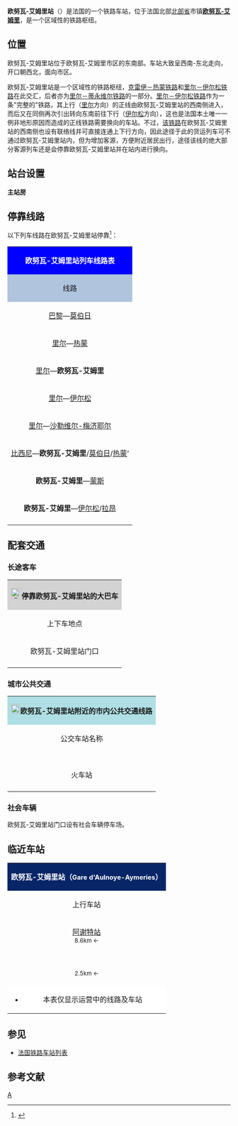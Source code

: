 {{noteTA|G1=法国地名}}
{{Infobox station
|symbol_right={{SNCF logo}}
|name=欧努瓦-艾姆里站
|native_name=Gare d'Aulnoye-Aymeries
|native_name_lang=fr
|image=Aulnoye Almeries station.jpg
|caption=欧努瓦-艾姆里站主站房
|borough={{FRA}}[[北部省_(法国)|北部省]][[欧努瓦-艾姆里|欧努瓦-艾姆里]]
|address=place de la gare,<br>59620 AULNOYE-AYMERIES
|coordinates={{coord|50|11|50|N|3|50|36|E|display=inline,title|scale:10000}}
|code=295600
|elevation=140
|architect=
|owned= {{SNCF logo}}
|structure=地面单侧式车站
|opened=1855年10月21日
|closed=
|status=使用中
|operator= {{SNCF logo}}
|lines=[[克雷伊－热蒙铁路|克雷伊－热蒙铁路]]<br>[[里尔－伊尔松铁路|里尔－伊尔松铁路]] 
|platforms=4
|tracks=7
|type=客运车站
|services={{IC logo}}
|passengers=572,220人次
|pass_year=2016年<ref>{{Cite web|url=https://ressources.data.sncf.com/explore/dataset/frequentation-gares/table/?sort=voyageurs_2014&q=aulnoy|title=Fréquentation en gares|accessdate=2018-12-29|author=SNCF|date=|language=fr|publisher=SNCF Open Data|archive-date=2018-12-28|archive-url=https://web.archive.org/web/20181228223348/https://ressources.data.sncf.com/explore/dataset/frequentation-gares/table/?sort=voyageurs_2014&q=aulnoy|dead-url=no}}</ref>
|pass_rank=b级
|other_services_collapsible=yes
|other_services={{Infobox|child=yes
|label1={{link-fr|莫伯日城市公共交通|Stibus|Stibus}}
|data1=<span style="color:#FFFFFF; background-color:#008B7B; padding-left:0.2em; padding-right:0.2em;">'''21'''</span> <span style="color:#FFFFFF; background-color:#FF8500; padding-left:0.2em; padding-right:0.2em;">'''24'''</span> <span style="color:#FFFFFF; background-color:#9400D3; padding-left:0.2em; padding-right:0.2em;">'''61'''</span> <span style="color:#FFFFFF; background-color:#9F478B; padding-left:0.1em; padding-right:0.1em;">'''Navette'''</span>
|label2={{link-fr|北部省城际客运|Réseau interurbain du Nord|Arc-en-Ciel 4}}
|data2=<span style="color:#FFFFFF; background-color:#945c23">'''407'''</span> <span style="color:#FFFFFF; background-color:#f19da7">'''428'''</span> <span style="color:#FFFFFF; background-color:#e85241">'''437'''</span>
|label3=
|data3=
|label4=
|data4=
|label5=
|data5=
|label6=
|data6=
|label7=
|data7=
|label8=
|data8=
|label9=
|data9=
|label10=
|data10=
|label11=
|data11=
}}
}}
'''欧努瓦-艾姆里站'''（{{lang-fr|Gare d'Aulnoye-Aymeries}}）是法国的一个铁路车站，位于法国北部[[北部省_(法国)|北部省]]市镇'''[[欧努瓦-艾姆里|欧努瓦-艾姆里]]'''，是一个区域性的铁路枢纽。

==位置==

欧努瓦-艾姆里站位于欧努瓦-艾姆里市区的东南部。车站大致呈西南-东北走向，开口朝西北，面向市区。

欧努瓦-艾姆里站是一个区域性的铁路枢纽，[[克雷伊－热蒙铁路|克雷伊－热蒙铁路]]和[[里尔－伊尔松铁路|里尔－伊尔松铁路]]在此交汇，后者亦为[[里尔－蒂永维尔铁路|里尔－蒂永维尔铁路]]的一部分。[[里尔－伊尔松铁路|里尔－伊尔松铁路]]作为一条"完整的"铁路，其上行（[[里尔佛兰德站|里尔]]方向）的正线由欧努瓦-艾姆里站的西南侧进入，而后又在同侧再次引出转向东南前往下行（[[伊尔松站|伊尔松]]方向），这也是法国本土唯一一例非地形原因而造成的正线铁路需要换向的车站。不过，[[里尔－伊尔松铁路|该铁路]]在欧努瓦-艾姆里站的西南侧也设有联络线并可直接连通上下行方向，因此途径于此的货运列车可不通过欧努瓦-艾姆里站内，但为增加客源，方便附近居民出行，途径该线的绝大部分客源列车还是会停靠欧努瓦-艾姆里站并在站内进行换向。

==站台设置==
{{RailStStart|北}}
'''主站房'''
{{RailStPlatform|侧d||1T||}}
{{RailStLine|1||}}
{{RailStLine|2||}}
{{RailStPlatform|岛| |||}}
{{RailStLine|4|| ||| ||}}
{{RailStLine|6||}}
{{RailStPlatform|岛| |||}}
{{RailStLine|8|| ||| ||}}
{{RailStLine|||存车线}}
{{RailStLine|||存车线}}
{{RailStLine|||存车线}}
{{RailStEnd|南}}

== 停靠线路 ==

{{动态列表|最后更新时间：2017年1月29日。本章节内容仅供参考，不排除因施工或罢工而引发的临时性变更。欢迎修正和补充}}

以下列车线路在欧努瓦-艾姆里站停靠<ref>{{Cite web|url=https://www.ter.sncf.com/nord-pas-de-calais/gares/87295600/Aulnoye%20Aymeries/pratique|title=GARE AULNOYE AYMERIES|accessdate=2017-01-29|author=SNCF|date=|language=法语|publisher=TER Nord-Pas-de-Calais}}</ref>：

{| class="wikitable mw-collapsible" 
|colspan="5" style="background:#0000FF" align="center" |{{SNCF logo}} <span style="color:#FFFFFF">'''欧努瓦-艾姆里站列车线路表'''</span>
|-
!style="background:#B0C4DE"| 线路
!style="background:#B0C4DE"|车种
!style="background:#B0C4DE"|上一站
!style="background:#B0C4DE"|下一站
!style="background:#B0C4DE"|大致运行频率{{noteTag|name=noteA}}
|-
|[[巴黎北站|巴黎]]—[[莫伯日站|莫伯日]]
| rowspan="8" align="center" |{{TER-HDF logo}}
|[[圣康坦站|圣康坦]]/[[勒卡托站|勒卡托]]
|[[莫伯日站|莫伯日]]
|每天5趟左右
|-
|[[里尔佛兰德站|里尔]]—[[热蒙站|热蒙]]
|[[瓦朗谢讷站|瓦朗谢讷]]/[[勒科努瓦站|勒科努瓦]]/[[贝尔莱蒙站|贝尔莱蒙]]
|[[欧蒙站|欧蒙]]/[[莫伯日站|莫伯日]]
|每天7~18趟
|-
|[[里尔佛兰德站|里尔]]—'''欧努瓦-艾姆里'''
|[[贝尔莱蒙站|贝尔莱蒙]]
|（终点）
|每天2趟左右
|-
|[[里尔佛兰德站|里尔]]—[[伊尔松站|伊尔松]]
|[[勒科努瓦站|勒科努瓦]]/[[贝尔莱蒙站|贝尔莱蒙]]
|[[勒瓦勒站|勒瓦勒]]/[[阿韦讷站|阿韦讷]]
|每天1~6趟
|-
|[[里尔佛兰德站|里尔]]—[[沙勒维尔-梅济耶尔站|沙勒维尔-梅济耶尔]]
|[[贝尔莱蒙站|贝尔莱蒙]]
|[[阿韦讷站|阿韦讷]]
|每天1趟{{noteTag|name=noteB}}
|-
|[[比西尼站|比西尼]]—'''欧努瓦-艾姆里'''/[[莫伯日站|莫伯日]]/[[热蒙站|热蒙]]‘
|[[朗德勒西站|朗德勒西]]/[[阿谢特站|阿谢特]]
|（终点）/[[欧蒙站|欧蒙]]/[[莫伯日站|莫伯日]]
|每天2~7趟
|-
|'''欧努瓦-艾姆里'''—[[蒙斯站|蒙斯]]
|（起点）
|[[蒙斯站|蒙斯]]
|每天2趟
|-
|'''欧努瓦-艾姆里'''—[[伊尔松站|伊尔松]]/[[拉昂站|拉昂]]
|（起点）
|[[勒瓦勒站|勒瓦勒]]/[[阿韦讷站|阿韦讷]]
|每天4趟左右
|-
|colspan="5" style="background:#FFFFFF"|{{noteFoot|1=
{{noteTag|name=noteA|1=在本栏中，往返1次为"1趟"；除特别标明外，其数据仅工作日有效，周末及节假日列车数量可能会减少或停运}}
{{noteTag|name=noteB|1=仅每周六和周日开行}}
}}
|}

==配套交通==
===长途客车===

{| class="wikitable mw-collapsible" 
|colspan="3" align="center" style="background:#D3D3D3" |[[File:BSicon_BUS.svg|24x24px]]'''停靠欧努瓦-艾姆里站的大巴车'''
|-
!align="center" |上下车地点
!align="center" |运营单位
!align="center" |主要目的地{{noteTag|name=noteA}}
|-
| rowspan="2" align="center" |欧努瓦-艾姆里站门口
|align="center" |{{link-fr|北部省城际客运|Réseau interurbain du Nord}}<br>Arc-en-Ciel-4<ref>{{Cite web|url=http://www.arcenciel4.com/Templates/carte-2016.pdf|title=MEP|accessdate=2017-01-29|author=Arc-en-ciel-4|date=|language=法语|publisher=Arc-en-Ciel-4|archive-date=2018-12-29|archive-url=https://web.archive.org/web/20181229031327/http://www.arcenciel4.com/Templates/carte-2016.pdf|dead-url=no}}</ref>{{noteTag|name=noteD}}
|
<span style="color:#FFFFFF; background-color:#945c23">'''407'''</span> [[埃尔普河畔栋皮埃尔|埃尔普河畔栋皮埃尔]]{{.w}}[[埃尔普河畔阿韦讷|埃尔普河畔阿韦讷]]{{.w}}[[索尔堡|索尔堡]]<br>
<span style="color:#FFFFFF; background-color:#f19da7">'''428'''</span> [[旧梅尼勒|旧梅尼勒]]{{.w}}[[阿尔尼|阿尔尼]]{{.w}}[[巴韦|巴韦]]<br>
<span style="color:#FFFFFF; background-color:#e85241">'''437'''</span> [[勒瓦勒_(北部省)|勒瓦勒]]{{.w}}[[桑布尔河畔努瓦耶勒|桑布尔河畔努瓦耶勒]]{{.w}}[[马鲁瓦耶|马鲁瓦耶]]{{.w}}[[朗德勒西|朗德勒西]]
|-
|align="center" |[[SNCF|SNCF]]<br>Car TER{{noteTag|name=noteB}}
|（''当某条铁路线施工或罢工时，SNCF可能会提供途径该线路沿途站点的大巴车''）
|-
|colspan="3" style="background:#FFFFFF"|{{noteFoot|1=
{{noteTag|name=noteA|1=本栏不包括可以联程中转前往的目的地}}
{{noteTag|name=noteB|1=其车票可与SNCF的同线路车票通用}}
{{noteTag|name=noteD|1=本表内所有线路周日及节假日停运}}
}}
|}

===城市公共交通===

{| class="wikitable mw-collapsible" 
|colspan="3" align="center" style="background:#AFDFE4"|[[File:Bus-logo.svg|21x21px]]'''欧努瓦-艾姆里站附近的市内公共交通线路'''
|-
!align="center" |公交车站名称
!align="center" |位置
!align="center" |停靠线路{{noteTag|name=noteA}}<ref>{{Cite web|url=http://www.stibus.fr/public/plan-semaine|title=Plan du réseau|accessdate=2018-12-29|author=Stibus|date=|language=法语|publisher=Stibus|archive-date=2018-12-29|archive-url=https://web.archive.org/web/20181229031228/http://www.stibus.fr/public/plan-semaine|dead-url=no}}</ref>
|-
|align="center" |'''{{lang|fr|Gare SNCF}}'''<br>火车站
|align="center" |欧努瓦-艾姆里站门口
|
周一至六运行：<br>
* <span style="color:#FFFFFF; background-color:#008B7B; padding-left:0.2em; padding-right:0.2em;">'''21'''</span> '''[[贝尔莱蒙|贝尔莱蒙]]'''-绿龙 ↔ '''[[莫伯日|莫伯日]]'''-皮耶尔·弗雷斯特高中<br>
* <span style="color:#FFFFFF; background-color:#FF8500; padding-left:0.2em; padding-right:0.2em;">'''24'''</span>'''[[勒瓦勒|勒瓦勒]]'''-市政府 ↔ '''[[莫伯日|莫伯日]]'''-皮耶尔·弗雷斯特高中<br>
* <span style="color:#FFFFFF; background-color:#9F478B; padding-left:0.1em; padding-right:0.1em;">'''Navette'''</span> '''[[欧努瓦-艾姆里|欧努瓦-艾姆里]]''' ''（环线社区巴士）''<br>
周日及节假日运行：<br>
* <span style="color:#FFFFFF; background-color:#9400D3; padding-left:0.2em; padding-right:0.2em;">'''61'''</span> '''[[贝尔莱蒙|贝尔莱蒙]]'''-绿龙 ↔ '''[[热蒙|热蒙]]'''-土耳其营地
|-
|colspan="3" style="background:#FFFFFF"|{{noteFoot|1=
{{noteTag|name=noteA|1='''粗体字'''代表该站所在的市镇；中文名称非官方正式翻译，仅供参考}}
}}
|}

===社会车辆===

欧努瓦-艾姆里站门口设有社会车辆停车场。

==临近车站==

{|class="wikitable mw-collapsible" style="margin: 0 auto; width:42em;"
|colspan="3" style="background:#082567" align="center"|<span style="color:#FFFFFF">'''欧努瓦-艾姆里站（<span style="font-size:11pt;">Gare d'Aulnoye-Aymeries</span>）'''</span>
|-
!上行车站
!线路
!下行车站
|-
|align="center" |[[阿谢特站|阿谢特站]]<br><span style="font-size:small">8.6km ←</span>
|align="center" |'''[[克雷伊－热蒙铁路|克雷伊－热蒙铁路]]'''
|align="center" |[[欧蒙站|欧蒙站]]<br><span style="font-size:small">→ 8.2km</span>
|-
|align="center" |{{link-fr|贝尔来蒙站|Gare de Berlaimont}}<br><span style="font-size:small">2.5km ←</span>
|align="center" |'''[[里尔－伊尔松铁路|里尔－伊尔松铁路]]'''
|align="center" |{{link-fr|勒瓦勒站|Gare de Leval}}<br><span style="font-size:small">→ 2.1km</span>
|-
|colspan="3" style="background:#FFFFFF"|
*本表仅显示运营中的线路及车站
|}

==参见==
* [[法国铁路车站列表|法国铁路车站列表]]

== 参考文献 ==
{{Reflist}}

{{法国主要火车站列表}}

[[Category:诺尔省铁路车站|A]]